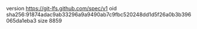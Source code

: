 version https://git-lfs.github.com/spec/v1
oid sha256:91874adac9ab33296a9a9490ab7c9fbc520248dd1d5f26a0b3b396065da1eba3
size 8859
